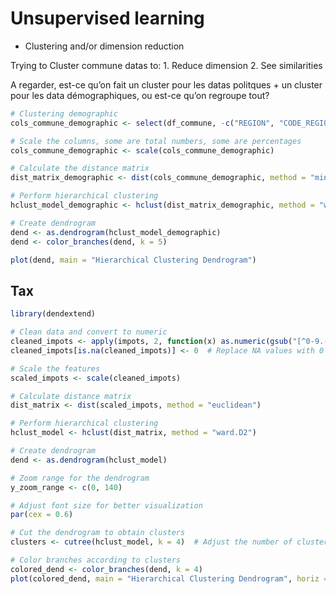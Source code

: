 # Unsupervised learning

* Clustering and/or dimension reduction

Trying to Cluster commune datas to:
1. Reduce dimension
2. See similarities

A regarder, est-ce qu'on fait un cluster pour les datas politques + un cluster pour les data démographiques, ou est-ce qu'on regroupe tout?

```r
# Clustering demographic
cols_commune_demographic <- select(df_commune, -c("REGION", "CODE_REGION","Conseil national - PLR","Conseil national - PDC", "Conseil national - PS", "Conseil national - UDC", "Conseil national - PEV/PCS", "Conseil national - PVL", "Conseil national - PBD", "Conseil national - PST/Sol.", "Conseil national - PES", "Conseil national - Petits partis de droite"))

# Scale the columns, some are total numbers, some are percentages
cols_commune_demographic <- scale(cols_commune_demographic)

# Calculate the distance matrix
dist_matrix_demographic <- dist(cols_commune_demographic, method = "minkowski")

# Perform hierarchical clustering
hclust_model_demographic <- hclust(dist_matrix_demographic, method = "ward.D2")

# Create dendrogram
dend <- as.dendrogram(hclust_model_demographic)
dend <- color_branches(dend, k = 5) 

plot(dend, main = "Hierarchical Clustering Dendrogram")

```

## Tax
```r
library(dendextend)

# Clean data and convert to numeric
cleaned_impots <- apply(impots, 2, function(x) as.numeric(gsub("[^0-9.-]", "", x)))
cleaned_impots[is.na(cleaned_impots)] <- 0  # Replace NA values with 0

# Scale the features
scaled_impots <- scale(cleaned_impots)

# Calculate distance matrix
dist_matrix <- dist(scaled_impots, method = "euclidean")

# Perform hierarchical clustering
hclust_model <- hclust(dist_matrix, method = "ward.D2")

# Create dendrogram
dend <- as.dendrogram(hclust_model)

# Zoom range for the dendrogram
y_zoom_range <- c(0, 140)

# Adjust font size for better visualization
par(cex = 0.6)

# Cut the dendrogram to obtain clusters
clusters <- cutree(hclust_model, k = 4)  # Adjust the number of clusters as needed

# Color branches according to clusters
colored_dend <- color_branches(dend, k = 4)
plot(colored_dend, main = "Hierarchical Clustering Dendrogram", horiz = FALSE, ylim = y_zoom_range)
```

